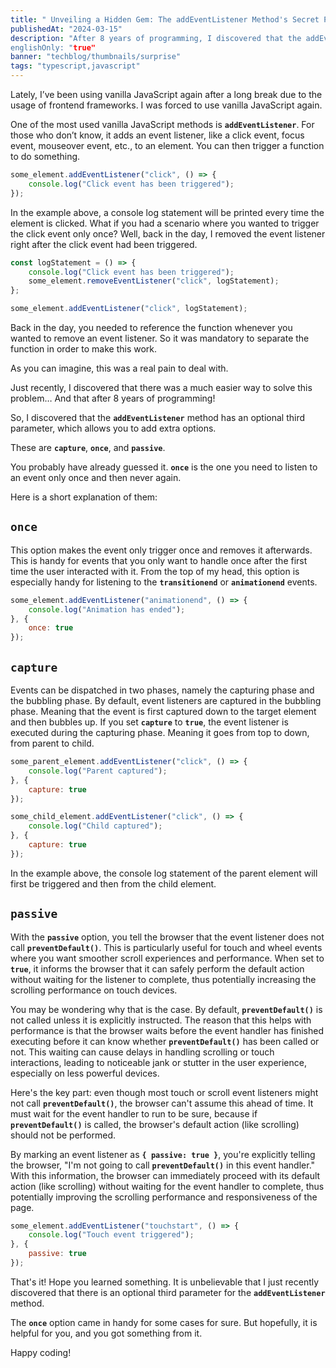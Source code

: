 ```yaml
---
title: " Unveiling a Hidden Gem: The addEventListener Method's Secret Power"
publishedAt: "2024-03-15"
description: "After 8 years of programming, I discovered that the addEventListener method has an optional third parameter, which allows you to add extra options. These are capture, once, and passive.
englishOnly: "true"
banner: "techblog/thumbnails/surprise"
tags: "typescript,javascript"
---
```

Lately, I’ve been using vanilla JavaScript again after a long break due to the usage of frontend frameworks. I was forced to use vanilla JavaScript again.

One of the most used vanilla JavaScript methods is **`addEventListener`**. For those who don’t know, it adds an event listener, like a click event, focus event, mouseover event, etc., to an element. You can then trigger a function to do something.

```jsx
some_element.addEventListener("click", () => {
	console.log("Click event has been triggered");
});

```

In the example above, a console log statement will be printed every time the element is clicked. What if you had a scenario where you wanted to trigger the click event only once? Well, back in the day, I removed the event listener right after the click event had been triggered.

```jsx
const logStatement = () => {
	console.log("Click event has been triggered");
	some_element.removeEventListener("click", logStatement);
};

some_element.addEventListener("click", logStatement);

```

Back in the day, you needed to reference the function whenever you wanted to remove an event listener. So it was mandatory to separate the function in order to make this work.

As you can imagine, this was a real pain to deal with.

Just recently, I discovered that there was a much easier way to solve this problem… And that after 8 years of programming!

So, I discovered that the **`addEventListener`** method has an optional third parameter, which allows you to add extra options.

These are **`capture`**, **`once`**, and **`passive`**.

You probably have already guessed it. **`once`** is the one you need to listen to an event only once and then never again.

Here is a short explanation of them:

## **`once`**

This option makes the event only trigger once and removes it afterwards. This is handy for events that you only want to handle once after the first time the user interacted with it. From the top of my head, this option is especially handy for listening to the **`transitionend`** or **`animationend`** events.

```jsx
some_element.addEventListener("animationend", () => {
	console.log("Animation has ended");
}, {
	once: true
});

```

## **`capture`**

Events can be dispatched in two phases, namely the capturing phase and the bubbling phase. By default, event listeners are captured in the bubbling phase. Meaning that the event is first captured down to the target element and then bubbles up. If you set **`capture`** to **`true`**, the event listener is executed during the capturing phase. Meaning it goes from top to down, from parent to child.

```jsx
some_parent_element.addEventListener("click", () => {
	console.log("Parent captured");
}, {
	capture: true
});

some_child_element.addEventListener("click", () => {
	console.log("Child captured");
}, {
	capture: true
});

```

In the example above, the console log statement of the parent element will first be triggered and then from the child element.

## **`passive`**

With the **`passive`** option, you tell the browser that the event listener does not call **`preventDefault()`**. This is particularly useful for touch and wheel events where you want smoother scroll experiences and performance. When set to **`true`**, it informs the browser that it can safely perform the default action without waiting for the listener to complete, thus potentially increasing the scrolling performance on touch devices.

You may be wondering why that is the case. By default, **`preventDefault()`** is not called unless it is explicitly instructed. The reason that this helps with performance is that the browser waits before the event handler has finished executing before it can know whether **`preventDefault()`** has been called or not. This waiting can cause delays in handling scrolling or touch interactions, leading to noticeable jank or stutter in the user experience, especially on less powerful devices.

Here's the key part: even though most touch or scroll event listeners might not call **`preventDefault()`**, the browser can't assume this ahead of time. It must wait for the event handler to run to be sure, because if **`preventDefault()`** is called, the browser's default action (like scrolling) should not be performed.

By marking an event listener as **`{ passive: true }`**, you're explicitly telling the browser, "I'm not going to call **`preventDefault()`** in this event handler." With this information, the browser can immediately proceed with its default action (like scrolling) without waiting for the event handler to complete, thus potentially improving the scrolling performance and responsiveness of the page.

```jsx
some_element.addEventListener("touchstart", () => {
	console.log("Touch event triggered");
}, {
	passive: true
});

```

That's it! Hope you learned something. It is unbelievable that I just recently discovered that there is an optional third parameter for the **`addEventListener`** method.

The **`once`** option came in handy for some cases for sure. But hopefully, it is helpful for you, and you got something from it.

Happy coding!
